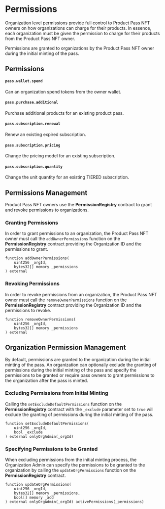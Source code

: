 
# Permissions

Organization level permissions provide full control to Product Pass NFT owners on how organizations can charge for their products. In essence, each organization must be given the permission to charge for their products from the Product Pass NFT owner.

<Callout type="important">
Permissions are granted to organizations by the Product Pass NFT owner during the initial minting of the pass.
</Callout>

## Permissions

#### `pass.wallet.spend`
Can an organization spend tokens from the owner wallet.

#### `pass.purchase.additional`
Purchase additional products for an existing product pass.

#### `pass.subscription.renewal`
Renew an existing expired subscription.

#### `pass.subscription.pricing`
Change the pricing model for an existing subscription.

#### `pass.subscription.quantity`
Change the unit quantity for an existing TIERED subscription.

## Permissions Management

Product Pass NFT owners use the **PermissionRegistry** contract to grant and revoke permissions to organizations.

### Granting Permissions

In order to grant permissions to an organization, the Product Pass NFT owner must call the `addOwnerPermissions` function on the **PermissionRegistry** contract providing the Organization ID and the permissions to grant.

```solidity
function addOwnerPermissions(
    uint256 _orgId,
    bytes32[] memory _permissions
) external
```

### Revoking Permissions

In order to revoke permissions from an organization, the Product Pass NFT owner must call the `removeOwnerPermissions` function on the **PermissionRegistry** contract providing the Organization ID and the permissions to revoke.

```solidity
function removeOwnerPermissions(
    uint256 _orgId,
    bytes32[] memory _permissions
) external
```

## Organization Permission Management

By default, permissions are granted to the organization during the initial minting of the pass. An organization can optionally exclude the granting of permissions during the initial minting of the pass and specify the permissions to be granted or require pass owners to grant permissions to the organization after the pass is minted.

### Excluding Permissions from Initial Minting

Calling the `setExcludeDefaultPermissions` function on the **PermissionRegistry** contract with the `_exclude` parameter set to `true` will exclude the granting of permissions during the initial minting of the pass.

```solidity
function setExcludeDefaultPermissions(
    uint256 _orgId,
    bool _exclude
) external onlyOrgAdmin(_orgId)
```

### Specifying Permissions to be Granted

When excluding permissions from the initial minting process, the Organization Admin can specify the permissions to be granted to the organization by calling the `updateOrgPermissions` function on the **PermissionRegistry** contract.

```solidity
function updateOrgPermissions(
    uint256 _orgId,
    bytes32[] memory _permissions,
    bool[] memory _add
) external onlyOrgAdmin(_orgId) activePermissions(_permissions)
```